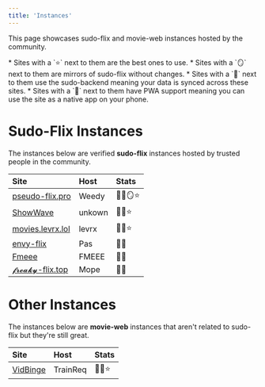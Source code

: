 ```yaml
---
title: 'Instances'
---
```


This page showcases sudo-flix and movie-web instances hosted by the community. 

<Note>
* Sites with a `⭐` next to them are the best ones to use.
* Sites with a `🪞` next to them are mirrors of sudo-flix without changes.
* Sites with a `💾` next to them use the sudo-backend meaning your data is synced across these sites.
* Sites with a `📱` next to them have PWA support meaning you can use the site as a native app on your phone.
</Note>

# Sudo-Flix Instances
The instances below are verified **sudo-flix** instances hosted by trusted people in the community. 

| Site                                          | Host              | Stats      |
|:----------------------------------------------|:------------------|:-----------|
| [pseudo-flix.pro](https://pseudo-flix.pro)    | Weedy             | 💾📱🪞⭐    |
| [ShowWave](https://showwave.pw)               | unkown            | 💾📱⭐     |
| [movies.levrx.lol](https://movies.levrx.lol)  | levrx             | 💾📱⭐     |
| [envy-flix](https://envyflix.xyz)             | Pas               | 💾📱       |
| [Fmeee](https://movies.fmeee.ovh)             | FMEEE             | 💾📱       |
| [𝓯𝓻𝓮𝓪𝓴𝔂-flix.top](https://freaky-flix.top)   | Mope              | 💾📱       |

# Other Instances
The instances below are **movie-web** instances that aren't related to sudo-flix but they're still great. 

| Site                                          | Host              | Stats      |
|:----------------------------------------------|:------------------|:-----------|
| [VidBinge](https://www.vidbinge.com)          | TrainReq          | 💾📱⭐     |
